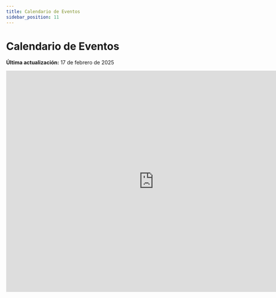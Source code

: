 ```yaml
---
title: Calendario de Eventos
sidebar_position: 11
---
```


# Calendario de Eventos

**Última actualización:** 17 de febrero de 2025



<iframe src="https://calendar.google.com/calendar/embed?src=c_f9292484fa9ea8cc00d8c4405ecc48d1220dc6db85028659b82d9a7df76741a4%40group.calendar.google.com&ctz=America%2FMexico_City"
style={{'border-radius': '1em'}} width="800" height="600" frameborder="0" scrolling="no"></iframe>

